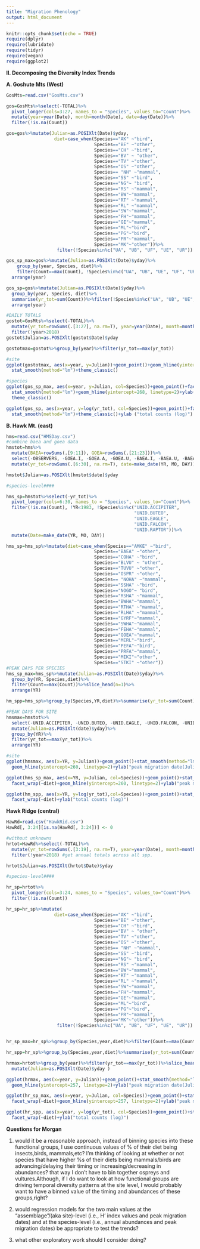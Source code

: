 ```yaml
---
title: "Migration Phenology"
output: html_document
---
```


```r
knitr::opts_chunk$set(echo = TRUE)
require(dplyr)
require(lubridate)
require(tidyr)
require(vegan)
require(ggplot2)
```

**II. Decomposing the Diversity Index Trends**  

**A. Goshute Mts (West)**  

```r
GosMts=read.csv("GosMts.csv")

gos=GosMts%>%select(-TOTAL)%>%
  pivot_longer(cols=3:27, names_to = "Species", values_to="Count")%>%
  mutate(year=year(Date), month=month(Date), date=day(Date))%>%
  filter(!is.na(Count))

gos=gos%>%mutate(Julian=as.POSIXlt(Date)$yday,
                  diet=case_when(Species=="AK" ~"bird",
                                 Species=="BE" ~"other",
                                 Species=="CH" ~"bird",
                                 Species=="BV" ~ "other",
                                 Species=="TV" ~"other",
                                 Species=="OS" ~"other",
                                 Species== "NH" ~"mammal",
                                 Species=="SS" ~"bird",
                                 Species=="NG"~ "bird",
                                 Species=="RS" ~"mammal",
                                 Species=="BW"~"mammal",
                                 Species=="RT" ~"mammal",
                                 Species=="RL" ~"mammal",
                                 Species=="SW"~"mammal",
                                 Species=="FH"~"mammal",
                                 Species=="GE"~"mammal",
                                 Species=="ML"~"bird",
                                 Species=="PG"~"bird",
                                 Species=="PR"~"mammal",
                                 Species=="MK"~"other"))%>%
                   filter(!Species%in%c("UA", "UB", "UF", "UE", "UR"))

gos_sp_max=gos%>%mutate(Julian=as.POSIXlt(Date)$yday)%>%
    group_by(year, Species, diet)%>%
    filter(Count==max(Count), !Species%in%c("UA", "UB", "UE", "UF", "UR"))%>%slice_head(n=1)%>%
  arrange(year)

gos_sp=gos%>%mutate(Julian=as.POSIXlt(Date)$yday)%>%
  group_by(year, Species, diet)%>%
  summarise(yr_tot=sum(Count))%>%filter(!Species%in%c("UA", "UB", "UE", "UF", "UR"))%>%
  arrange(year)

#DAILY TOTALS
gostot=GosMts%>%select(-TOTAL)%>%
  mutate(yr_tot=rowSums(.[3:27], na.rm=T), year=year(Date), month=month(Date), date=day(Date))%>%
  filter(!year>2018)
gostot$Julian=as.POSIXlt(gostot$Date)$yday 

gostotmax=gostot%>%group_by(year)%>%filter(yr_tot==max(yr_tot))
```  

```r
#site
ggplot(gostotmax, aes(x=year, y=Julian))+geom_point()+geom_hline(yintercept=268, linetype=2)+ggtitle("Goshutes")+ylab("peak migration date(Julian)")+
  stat_smooth(method="lm")+theme_classic()

#species
ggplot(gos_sp_max, aes(x=year, y=Julian, col=Species))+geom_point()+facet_wrap(~diet)+
  stat_smooth(method="lm")+geom_hline(yintercept=268, linetype=2)+ylab("peak migration date(Julian)")+
  theme_classic()

ggplot(gos_sp, aes(x=year, y=log(yr_tot), col=Species))+geom_point()+facet_wrap(~diet)+
  stat_smooth(method="lm")+theme_classic()+ylab ("total counts (log)")
```  

**B. Hawk Mt. (east)**  

```r
hms=read.csv("HMSDay.csv")
#combine baea and goea data
hmstot=hms%>%
  mutate(BAEA=rowSums(.[9:11]), GOEA=rowSums(.[21:23]))%>%
  select(-OBSERVERS, -GOEA.I, -GOEA.A, -GOEA.U, -BAEA.I, -BAEA.U, -BAEA.A, -RAPTORS)%>%
  mutate(yr_tot=rowSums(.[6:30], na.rm=T), date=make_date(YR, MO, DAY))%>%filter(!YR<1983, !YR>2018)

hmstot$Julian=as.POSIXlt(hmstot$date)$yday 

#species-level####

hms_sp=hmstot%>%select(-yr_tot)%>%
  pivot_longer(cols=6:30, names_to = "Species", values_to="Count")%>%
  filter(!is.na(Count), !YR<1983, !Species%in%c("UNID.ACCIPITER",
                                                "UNID.BUTEO", 
                                                "UNID.EAGLE",
                                                "UNID.FALCON",
                                                "UNID.RAPTOR"))%>%
  mutate(Date=make_date(YR, MO, DAY))

hms_sp=hms_sp%>%mutate(diet=case_when(Species=="AMKE" ~"bird",
                                 Species=="BAEA" ~"other",
                                 Species=="COHA" ~"bird",
                                 Species=="BLVU" ~ "other",
                                 Species=="TUVU" ~"other",
                                 Species=="OSPR" ~"other",
                                 Species== "NOHA" ~"mammal",
                                 Species=="SSHA" ~"bird",
                                 Species=="NOGO"~ "bird",
                                 Species=="RSHA" ~"mammal",
                                 Species=="BWHA"~"mammal",
                                 Species=="RTHA" ~"mammal",
                                 Species=="RLHA" ~"mammal",
                                 Species=="GYRF"~"mammal",
                                 Species=="SWHA"~"mammal",
                                 Species=="FEHA"~"mammal",
                                 Species=="GOEA"~"mammal",
                                 Species=="MERL"~"bird",
                                 Species=="PEFA"~"bird",
                                 Species=="PRFA"~"mammal",
                                 Species=="MIKI"~"other",
                                 Species=="STKI" ~"other"))
#PEAK DAYS PER SPECIES
hms_sp_max=hms_sp%>%mutate(Julian=as.POSIXlt(Date)$yday)%>%
  group_by(YR, Species,diet)%>%
  filter(Count==max(Count))%>%slice_head(n=1)%>%
  arrange(YR)

hm_spp=hms_sp%>%group_by(Species,YR,diet)%>%summarise(yr_tot=sum(Count))

#PEAK DAYS FOR SITE
hmsmax=hmstot%>%
  select(-UNID.ACCIPITER, -UNID.BUTEO, -UNID.EAGLE, -UNID.FALCON, -UNID.RAPTOR)%>%
  mutate(Julian=as.POSIXlt(date)$yday)%>%
  group_by(YR)%>%
  filter(yr_tot==max(yr_tot))%>%
  arrange(YR)
```

```r

#site
ggplot(hmsmax, aes(x=YR, y=Julian))+geom_point()+stat_smooth(method="lm")+theme_classic()+
  geom_hline(yintercept=260, linetype=2)+ylab("peak migration date(Julian)")

ggplot(hms_sp_max, aes(x=YR, y=Julian, col=Species))+geom_point()+stat_smooth(method="lm")+theme_classic()+
  facet_wrap(~diet)+geom_hline(yintercept=260, linetype=2)+ylab("peak migration date(Julian)")

ggplot(hm_spp, aes(x=YR, y=log(yr_tot),col=Species))+geom_point()+stat_smooth(method="lm")+theme_classic()+
  facet_wrap(~diet)+ylab("total counts (log)")
```  

**Hawk Ridge (central)**

```r
HawRd=read.csv("HawkRid.csv")
HawRd[, 3:24][is.na(HawRd[, 3:24])] <- 0

#without unknowns
hrtot=HawRd%>%select(-TOTAL)%>%
  mutate(yr_tot=rowSums(.[3:19], na.rm=T), year=year(Date), month=month(Date), date=day(Date))%>%
  filter(!year>2018) #get annual totals across all spp.

hrtot$Julian=as.POSIXlt(hrtot$Date)$yday 

#species-level####

hr_sp=hrtot%>%
  pivot_longer(cols=3:24, names_to = "Species", values_to="Count")%>%
  filter(!is.na(Count))

hr_sp=hr_sp%>%mutate(
                  diet=case_when(Species=="AK" ~"bird",
                                 Species=="BE" ~"other",
                                 Species=="CH" ~"bird",
                                 Species=="BV" ~ "other",
                                 Species=="TV" ~"other",
                                 Species=="OS" ~"other",
                                 Species== "NH" ~"mammal",
                                 Species=="SS" ~"bird",
                                 Species=="NG"~ "bird",
                                 Species=="RS" ~"mammal",
                                 Species=="BW"~"mammal",
                                 Species=="RT" ~"mammal",
                                 Species=="RL" ~"mammal",
                                 Species=="SW"~"mammal",
                                 Species=="FH"~"mammal",
                                 Species=="GE"~"mammal",
                                 Species=="ML"~"bird",
                                 Species=="PG"~"bird",
                                 Species=="PR"~"mammal",
                                 Species=="MK"~"other"))%>%
                   filter(!Species%in%c("UA", "UB", "UF", "UE", "UR"))


hr_sp_max=hr_sp%>%group_by(Species,year,diet)%>%filter(Count==max(Count))%>%slice_head(n=1)%>%select(-yr_tot)

hr_spp=hr_sp%>%group_by(Species,year,diet)%>%summarise(yr_tot=sum(Count))

hrmax=hrtot%>%group_by(year)%>%filter(yr_tot==max(yr_tot))%>%slice_head(n=1)%>%select(-UA, -UB,-UE,-UF,-UR)%>%
  mutate(Julian=as.POSIXlt(Date)$yday )
```  

```r
ggplot(hrmax, aes(x=year, y=Julian))+geom_point()+stat_smooth(method="lm")+theme_classic()+
  geom_hline(yintercept=257, linetype=2)+ylab("peak migration date(Julian)")

ggplot(hr_sp_max, aes(x=year, y=Julian, col=Species))+geom_point()+stat_smooth(method="lm")+theme_classic()+
  facet_wrap(~diet)+geom_hline(yintercept=257, linetype=2)+ylab("peak migration date(Julian)")

ggplot(hr_spp, aes(x=year, y=log(yr_tot), col=Species))+geom_point()+stat_smooth(method="lm")+theme_classic()+
  facet_wrap(~diet)+ylab("total counts (log)")
```   

**Questions for Morgan**  

1. would it be a reasonable approach, instead of binning species into these functional groups, I use continuous values of % of their diet being insects,birds, mammals,etc? I'm thinking of looking at whether or not species that have higher %s of their diets being mammals/birds are advancing/delaying their timing or increasing/decreasing in abundances?  that way I don't have to bin together ospreys and vultures.Although, if I do want to look at how functional groups are driving temporal diversity patterns at the site level, I would probably want to have a binned value of the timing and abundances of these groups,right?

2. would regression models for the two main values at the "assemblage"/(aka site)-level (i.e., H' index values and peak migration dates) and at the species-level (i.e., annual abundances and peak migration dates) be appropriate to test the trends?  

3. what other exploratory work should I consider doing?  


